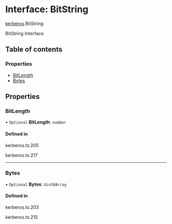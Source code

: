# Interface: BitString

[kerberos](/templates/protocols/javascript/modules/kerberos.md).BitString

BitString Interface

## Table of contents

### Properties

- [BitLength](/templates/protocols/javascript/modules/kerberos.BitString.md#bitlength)
- [Bytes](/templates/protocols/javascript/modules/kerberos.BitString.md#bytes)

## Properties

### BitLength

• `Optional` **BitLength**: `number`

#### Defined in

kerberos.ts:205

kerberos.ts:217

___

### Bytes

• `Optional` **Bytes**: `Uint8Array`

#### Defined in

kerberos.ts:203

kerberos.ts:215
